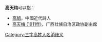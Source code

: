 '''高天梅'''可以指：
* [[高旭|高旭]]，中國近代詩人
* [[高天梅_(1911年)|高天梅 (1911年)]]，广西壮族自治区政协副主席

{{disambig}}

[[Category:三字高姓人名消歧义|Category:三字高姓人名消歧义]]